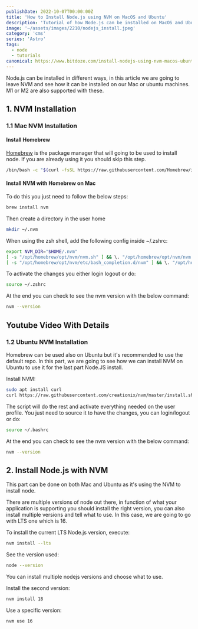 ```yaml
---
publishDate: 2022-10-07T00:00:00Z
title: 'How to Install Node.js using NVM on MacOS and Ubuntu'
description: 'Tutorial of how Node.js can be installed on MacOS and Ubuntu to start your node projects.'
image: '~/assets/images/2210/nodejs_install.jpeg'
category: 'cms'
series: 'Astro'
tags:
  - node
  - tutorials
canonical: https://www.bitdoze.com/install-nodejs-using-nvm-macos-ubuntu/
---
```



Node.js can be installed in different ways, in this article we are going to leave NVM and see how it can be installed on our Mac or ubuntu machines. M1 or M2 are also supported with these.

## 1. NVM Installation

### 1.1 Mac NVM Installation

#### Install Homebrew

[Homebrew](https://brew.sh/) is the package manager that will going to be used to install node. If you are already using it you should skip this step.

```bash
/bin/bash -c "$(curl -fsSL https://raw.githubusercontent.com/Homebrew/install/HEAD/install.sh)"
```

#### Install NVM with Homebrew on Mac

To do this you just need to follow the below steps:

```bash
brew install nvm
```

Then create a directory in the user home

```bash
mkdir ~/.nvm
```

When using the zsh shell, add the following config inside ~/.zshrc:

```bash
export NVM_DIR="$HOME/.nvm"
[ -s "/opt/homebrew/opt/nvm/nvm.sh" ] && \. "/opt/homebrew/opt/nvm/nvm.sh"  # This loads nvm
[ -s "/opt/homebrew/opt/nvm/etc/bash_completion.d/nvm" ] && \. "/opt/homebrew/opt/nvm/etc/bash_completion.d/nvm"
```

To activate the changes you either login logout or do:

```bash
source ~/.zshrc
```

At the end you can check to see the nvm version with the below command:

```bash
nvm --version
```

## Youtube Video With Details

<YouTubeEmbed
  url="https://www.youtube.com/embed/XXrZHWKTJfg"
  label="How to Install Node.js using NVM on MacOS and Ubuntu"
/>

### 1.2 Ubuntu NVM Installation

Homebrew can be used also on Ubuntu but it's recommended to use the default repo. In this part, we are going to see how we can install NVM on Ubuntu to use it for the last part Node.JS install.

Install NVM:

```bash
sudo apt install curl
curl https://raw.githubusercontent.com/creationix/nvm/master/install.sh | bash
```

The script will do the rest and activate everything needed on the user profile.
You just need to source it to have the changes, you can login/logout or do:

```bash
source ~/.bashrc
```

At the end you can check to see the nvm version with the below command:

```bash
nvm --version
```

## 2. Install Node.js with NVM

This part can be done on both Mac and Ubuntu as it's using the NVM to install node.

There are multiple versions of node out there, in function of what your application is supporting you should install the right version, you can also install multiple versions and tell what to use.
In this case, we are going to go with LTS one which is 16.

To install the current LTS Node.js version, execute:

```bash
nvm install --lts
```

See the version used:

```bash
node --version
```

You can install multiple nodejs versions and choose what to use.

Install the second version:

```bash
nvm install 18
```

Use a specific version:

```bash
nvm use 16
```
